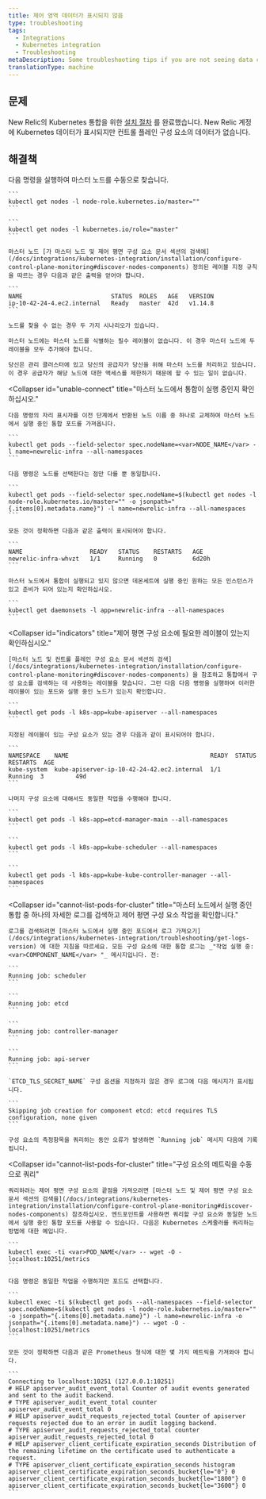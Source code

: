 ```yaml
---
title: 제어 영역 데이터가 표시되지 않음
type: troubleshooting
tags:
  - Integrations
  - Kubernetes integration
  - Troubleshooting
metaDescription: Some troubleshooting tips if you are not seeing data control plane data for your New Relic's Kubernetes integration.
translationType: machine
---
```


## 문제

New Relic의 Kubernetes 통합을 위한 [설치 절차](/docs/kubernetes-monitoring-integration#install) 를 완료했습니다. New Relic 계정에 Kubernetes 데이터가 표시되지만 컨트롤 플레인 구성 요소의 데이터가 없습니다.

## 해결책

<CollapserGroup>
  <Collapser
    id="invalid-license"
    title="마스터 노드에 올바른 레이블이 있는지 확인하십시오."
  >
    다음 명령을 실행하여 마스터 노드를 수동으로 찾습니다.

    ```
    kubectl get nodes -l node-role.kubernetes.io/master=""
    ```

    ```
    kubectl get nodes -l kubernetes.io/role="master"
    ```

    마스터 노드 [가 마스터 노드 및 제어 평면 구성 요소 문서 섹션의 검색에](/docs/integrations/kubernetes-integration/installation/configure-control-plane-monitoring#discover-nodes-components) 정의된 레이블 지정 규칙을 따르는 경우 다음과 같은 출력을 얻어야 합니다.

    ```
    NAME                         STATUS  ROLES   AGE   VERSION
    ip-10-42-24-4.ec2.internal   Ready   master  42d   v1.14.8
    ```

    노드를 찾을 수 없는 경우 두 가지 시나리오가 있습니다.

    마스터 노드에는 마스터 노드를 식별하는 필수 레이블이 없습니다. 이 경우 마스터 노드에 두 레이블을 모두 추가해야 합니다.

    당신은 관리 클러스터에 있고 당신의 공급자가 당신을 위해 마스터 노드를 처리하고 있습니다. 이 경우 공급자가 해당 노드에 대한 액세스를 제한하기 때문에 할 수 있는 일이 없습니다.
  </Collapser>

  <Collapser
    id="unable-connect"
    title="마스터 노드에서 통합이 실행 중인지 확인하십시오."
  >
    다음 명령의 자리 표시자를 이전 단계에서 반환된 노드 이름 중 하나로 교체하여 마스터 노드에서 실행 중인 통합 포드를 가져옵니다.

    ```
    kubectl get pods --field-selector spec.nodeName=<var>NODE_NAME</var> -l name=newrelic-infra --all-namespaces
    ```

    다음 명령은 노드를 선택한다는 점만 다를 뿐 동일합니다.

    ```
    kubectl get pods --field-selector spec.nodeName=$(kubectl get nodes -l node-role.kubernetes.io/master="" -o jsonpath="{.items[0].metadata.name}") -l name=newrelic-infra --all-namespaces
    ```

    모든 것이 정확하면 다음과 같은 출력이 표시되어야 합니다.

    ```
    NAME                   READY   STATUS    RESTARTS   AGE
    newrelic-infra-whvzt   1/1     Running   0          6d20h
    ```

    마스터 노드에서 통합이 실행되고 있지 않으면 데몬세트에 실행 중인 원하는 모든 인스턴스가 있고 준비가 되어 있는지 확인하십시오.

    ```
    kubectl get daemonsets -l app=newrelic-infra --all-namespaces
    ```
  </Collapser>

  <Collapser
    id="indicators"
    title="제어 평면 구성 요소에 필요한 레이블이 있는지 확인하십시오."
  >
    [마스터 노드 및 컨트롤 플레인 구성 요소 문서 섹션의 검색](/docs/integrations/kubernetes-integration/installation/configure-control-plane-monitoring#discover-nodes-components) 을 참조하고 통합에서 구성 요소를 검색하는 데 사용하는 레이블을 찾습니다. 그런 다음 다음 명령을 실행하여 이러한 레이블이 있는 포드와 실행 중인 노드가 있는지 확인합니다.

    ```
    kubectl get pods -l k8s-app=kube-apiserver --all-namespaces
    ```

    지정된 레이블이 있는 구성 요소가 있는 경우 다음과 같이 표시되어야 합니다.

    ```
    NAMESPACE    NAME                                        READY  STATUS   RESTARTS  AGE
    kube-system  kube-apiserver-ip-10-42-24-42.ec2.internal  1/1    Running  3         49d
    ```

    나머지 구성 요소에 대해서도 동일한 작업을 수행해야 합니다.

    ```
    kubectl get pods -l k8s-app=etcd-manager-main --all-namespaces
    ```

    ```
    kubectl get pods -l k8s-app=kube-scheduler --all-namespaces
    ```

    ```
    kubectl get pods -l k8s-app=kube-kube-controller-manager --all-namespaces
    ```
  </Collapser>

  <Collapser
    id="cannot-list-pods-for-cluster"
    title="마스터 노드에서 실행 중인 통합 중 하나의 자세한 로그를 검색하고 제어 평면 구성 요소 작업을 확인합니다."
  >
    로그를 검색하려면 [마스터 노드에서 실행 중인 포드에서 로그 가져오기](/docs/integrations/kubernetes-integration/troubleshooting/get-logs-version) 에 대한 지침을 따르세요. 모든 구성 요소에 대한 통합 로그는 _"작업 실행 중: <var>COMPONENT_NAME</var> "_ 메시지입니다. 전:

    ```
    Running job: scheduler
    ```

    ```
    Running job: etcd
    ```

    ```
    Running job: controller-manager
    ```

    ```
    Running job: api-server
    ```

    `ETCD_TLS_SECRET_NAME` 구성 옵션을 지정하지 않은 경우 로그에 다음 메시지가 표시됩니다.

    ```
    Skipping job creation for component etcd: etcd requires TLS configuration, none given
    ```

    구성 요소의 측정항목을 쿼리하는 동안 오류가 발생하면 `Running job` 메시지 다음에 기록됩니다.
  </Collapser>

  <Collapser
    id="cannot-list-pods-for-cluster"
    title="구성 요소의 메트릭을 수동으로 쿼리"
  >
    쿼리하려는 제어 평면 구성 요소의 끝점을 가져오려면 [마스터 노드 및 제어 평면 구성 요소 문서 섹션의 검색을](/docs/integrations/kubernetes-integration/installation/configure-control-plane-monitoring#discover-nodes-components) 참조하십시오. 엔드포인트를 사용하면 쿼리할 구성 요소와 동일한 노드에서 실행 중인 통합 포드를 사용할 수 있습니다. 다음은 Kubernetes 스케줄러를 쿼리하는 방법에 대한 예입니다.

    ```
    kubectl exec -ti <var>POD_NAME</var> -- wget -O - localhost:10251/metrics
    ```

    다음 명령은 동일한 작업을 수행하지만 포드도 선택합니다.

    ```
    kubectl exec -ti $(kubectl get pods --all-namespaces --field-selector spec.nodeName=$(kubectl get nodes -l node-role.kubernetes.io/master="" -o jsonpath="{.items[0].metadata.name}") -l name=newrelic-infra -o jsonpath="{.items[0].metadata.name}") -- wget -O - localhost:10251/metrics
    ```

    모든 것이 정확하면 다음과 같은 Prometheus 형식에 대한 몇 가지 메트릭을 가져와야 합니다.

    ```
    Connecting to localhost:10251 (127.0.0.1:10251)
    # HELP apiserver_audit_event_total Counter of audit events generated and sent to the audit backend.
    # TYPE apiserver_audit_event_total counter
    apiserver_audit_event_total 0
    # HELP apiserver_audit_requests_rejected_total Counter of apiserver requests rejected due to an error in audit logging backend.
    # TYPE apiserver_audit_requests_rejected_total counter
    apiserver_audit_requests_rejected_total 0
    # HELP apiserver_client_certificate_expiration_seconds Distribution of the remaining lifetime on the certificate used to authenticate a request.
    # TYPE apiserver_client_certificate_expiration_seconds histogram
    apiserver_client_certificate_expiration_seconds_bucket{le="0"} 0
    apiserver_client_certificate_expiration_seconds_bucket{le="1800"} 0
    apiserver_client_certificate_expiration_seconds_bucket{le="3600"} 0
    ```
  </Collapser>
</CollapserGroup>